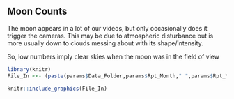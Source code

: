 ## Moon Counts
  
The moon appears in a lot of our videos, but only occasionally does it trigger the cameras. This may be due to atmospheric disturbance but is more usually down to clouds messing about with its shape/intensity.
  
So, low numbers imply clear skies when the moon was in the field of view
  
```{r echo = FALSE, out.width='100%'}

library(knitr)
File_In <<- (paste(params$Data_Folder,params$Rpt_Month," ",params$Rpt_Year,"/","Chart_Category_Bar_",params$Rpt_Year,"_YTD__Moon.jpg",sep=""))

knitr::include_graphics(File_In)
```